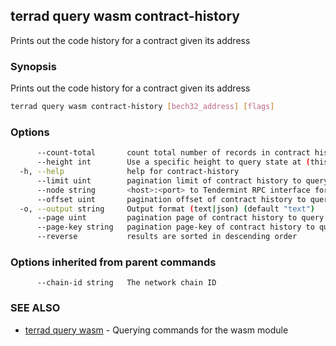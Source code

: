 ## terrad query wasm contract-history

Prints out the code history for a contract given its address

### Synopsis

Prints out the code history for a contract given its address

```sh Terrad
terrad query wasm contract-history [bech32_address] [flags]
```

### Options

```sh Terrad
      --count-total       count total number of records in contract history to query for
      --height int        Use a specific height to query state at (this can error if the node is pruning state)
  -h, --help              help for contract-history
      --limit uint        pagination limit of contract history to query for (default 100)
      --node string       <host>:<port> to Tendermint RPC interface for this chain (default "tcp://localhost:26657")
      --offset uint       pagination offset of contract history to query for
  -o, --output string     Output format (text|json) (default "text")
      --page uint         pagination page of contract history to query for. This sets offset to a multiple of limit (default 1)
      --page-key string   pagination page-key of contract history to query for
      --reverse           results are sorted in descending order
```

### Options inherited from parent commands

```
      --chain-id string   The network chain ID
```

### SEE ALSO

* [terrad query wasm](terrad_query_wasm.md)	 - Querying commands for the wasm module


